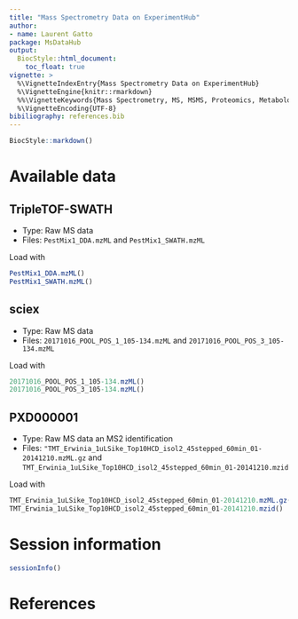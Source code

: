 ```yaml
---
title: "Mass Spectrometry Data on ExperimentHub"
author:
- name: Laurent Gatto
package: MsDataHub
output:
  BiocStyle::html_document:
    toc_float: true
vignette: >
  %\VignetteIndexEntry{Mass Spectrometry Data on ExperimentHub}
  %\VignetteEngine{knitr::rmarkdown}
  %%\VignetteKeywords{Mass Spectrometry, MS, MSMS, Proteomics, Metabolomics}
  %\VignetteEncoding{UTF-8}
bibiliography: references.bib
---
```


```r
BiocStyle::markdown()
```

# Available data

## TripleTOF-SWATH

- Type: Raw MS data
- Files: `PestMix1_DDA.mzML` and `PestMix1_SWATH.mzML`

Load with

```r
PestMix1_DDA.mzML()
PestMix1_SWATH.mzML()
```

## sciex

- Type: Raw MS data
- Files: `20171016_POOL_POS_1_105-134.mzML` and `20171016_POOL_POS_3_105-134.mzML`

Load with

```r
20171016_POOL_POS_1_105-134.mzML()
20171016_POOL_POS_3_105-134.mzML()
```

## PXD000001

- Type: Raw MS data an MS2 identification
- Files:
  `"TMT_Erwinia_1uLSike_Top10HCD_isol2_45stepped_60min_01-20141210.mzML.gz`
  and
  `TMT_Erwinia_1uLSike_Top10HCD_isol2_45stepped_60min_01-20141210.mzid`

Load with

```r
TMT_Erwinia_1uLSike_Top10HCD_isol2_45stepped_60min_01-20141210.mzML.gz()
TMT_Erwinia_1uLSike_Top10HCD_isol2_45stepped_60min_01-20141210.mzid()
```

# Session information {-}

```r
sessionInfo()
```

# References {-}
